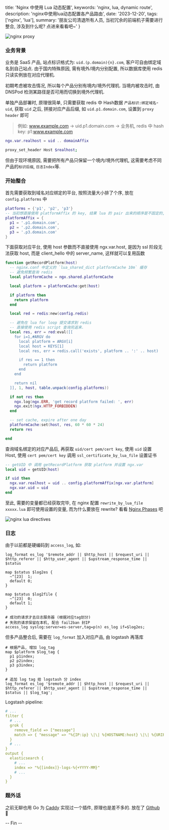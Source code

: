   title: 'Nginx 中使用 Lua 动态配置',
  keywords: 'nginx, lua, dynamic route',
  description: 'nginx中使用lua动态配置各产品路由',
  date: '2023-12-20',
  tags: ['nginx', 'lua'],
  summary:
    '朋友公司清退所有人员, 当初冗余的前端机子需要进行整合, 涉及到什么呢? 点进来看看吧~'
}

![nginx proxy](/weibo/large/6708d6c2gy1hl04no2c7ej210c0ie7vy.jpg?width=1308&height=662)

### 业务背景

业务是 SaaS 产品, 站点标识格式为: `uid.(p.domain){n}.com`, 客户可自由绑定域名到自己站点.
由于国内特殊原因, 需有境外/境内分别配置, 所以数据库使用 redis 只读实例放在对应代理机.

初期考虑被攻击情况, 所以每个产品分别有境内/境外代理机. 当境内被攻击时, 由 DNSPod 检测某路径是否可用而切换到境外代理机.

单独产品部署时, 原理很简单, 只需要获取 redis 中 Hash数据 `产品标识:绑定域名`-`uid`, 获取 `uid` 之后, 拼接对应产品后缀, 如 `uid.p1.domain.com`, 设置到 `proxy header` 即可

> 例如: www.example.com -> uid.p1.domain.com -> 业务机, redis 中 hash key: p1:www.example.com

```lua
ngx.var.realhost = uid .. domainAffix
```

```bash
proxy_set_header Host $realhost;
```

但由于现环境原因, 需要把所有产品只保留一个境内/境外代理机, 这需要考虑不同产品的`标识后缀`, `日志Index`等.

### 开始整合

首先需要获取到域名对应绑定的平台, 按照流量大小排了个序, 放在 `config.platforms` 中

```lua
platforms = {'p1', 'p2', 'p3'}
-- 当初想直接使用 platformAffix 的 key, 结果 lua 的 pair 出来的顺序是不固定的, 就放弃了
platformAffix = {
  p1 = '.p1.domain.com',
  p2 = '.p2.domain.com',
  p3 = '.p3.domain.com'
}
```

下面获取对应平台, 使用 host 参数而不直接使用 ngx.var.host, 是因为 ssl 阶段无法获取 host, 而是 client_hello 中的 server_name, 这样就可以复用函数

```lua
function getRecordPlatform(host)
  -- nginx.conf 中定义的 `lua_shared_dict platformCache 10m` 缓存
  -- 避免频繁查询 redis
  local platformCache = ngx.shared.platformCache

  local platform = platformCache:get(host)

  if platform then
    return platform
  end

  local red = redis:new(config.redis)

  -- 避免在 lua for loop 提交请求到 redis
  -- 直接使用 redis script 查询完返来.
  local res, err = red:eval([[
    for i=1,#ARGV do
      local platform = ARGV[i]
      local host = KEYS[1]
      local res, err = redis.call('exists', platform .. ':' .. host)

      if res == 1 then
        return platform
      end
    end

    return nil
  ]], 1, host, table.unpack(config.platforms))

  if not res then
    ngx.log(ngx.ERR, 'get record platform failed: ', err)
    ngx.exit(ngx.HTTP_FORBIDDEN)
  end

  -- set cache, expire after one day
  platformCache:set(host, res, 60 * 60 * 24)
  return res

end
```

查询域名绑定的对应产品后, 再获取 `uid/cert pem/cert key`, 使用 `uid` 设置 Host, 使用 `cert pem/cert key` 调用 `ssl_certificate_by_lua_file` 设置证书

```lua
-- getUID 中 调用 getRecordPlatform 获取 platform 并设置 ngx.var
local uid = getUID(host)

if uid then
  ngx.var.realhost = uid .. config.platformAffix[ngx.var.platform]
  ngx.var.uid = uid
end

```

至此, 需要的变量都已经获取完毕, 在 nginx 配置 `rewrite_by_lua_file xxxxx.lua` 即可使用设置的变量, 而为什么要放在 rewrite? 看看 [Nginx Phases](https://nginx.org/en/docs/dev/development_guide.html#http_phases) 吧

![nginx lua directives](/weibo/large/6708d6c2gy1hl07yt548cj20rx0pagqs.jpg?width=1005&height=910)

### 日志

由于以前都是硬编码到 `access_log`, 如:

```nginx
log_format es_log '$remote_addr || $http_host || $request_uri || $http_referer || $http_user_agent || $upstream_response_time || $status

map $status $log2es {
  ~^[23]  1;
  default 0;
}

map $status $log2file {
  ~^[23]  0;
  default 1;
}

# 成功的请求才去日志服务器 (根据对应tag划分)
# 失败的请求保留在本机, 配合 fail2ban 封IP
access_log syslog:server=es-server,tag=p(n) es_log if=$log2es;
```

但多产品整合后, 需要在 `log_format` 加入对应产品, 由 logstash 再落库

```nginx
# 根据产品, 增加 log_tag
map $platform $log_tag {
  p1 p1index;
  p2 p2index;
  p3 p3index;
}

# 追加 log tag 给 logstash 分 index
log_format es_log '$remote_addr || $http_host || $request_uri || $http_referer || $http_user_agent || $upstream_response_time || $status || $log_tag';
```

Logstash pipeline:

```yml
# ...
filter {
  # ...
  grok {
    remove_field => ["message"]
    match => { "message" => "%{IP:ip} \|\| %{HOSTNAME:host} \|\| %{URIPATH:requestURI} \|\| %{GREEDYDATA:referer} \|\| %{GREEDYDATA:ua} \|\| %{NUMBER:responseTime} \|\| %{NUMBER:statusCode} \|\| %{WORD:index}" }
  }
  # ...
}
output {
  elasticsearch {
    # ...
    index => "%{[index]}-logs-%{+YYYY-MM}"
    # ...
  }
}
```

### 题外话

之前无聊也用 Go 为 [Caddy](https://caddyserver.com/) 实现过一个插件, 原理也是差不多的. 放在了 [Github](https://github.com/SakuraHentai/caddy-dynamic-routing) 🎉

-- Fin --
